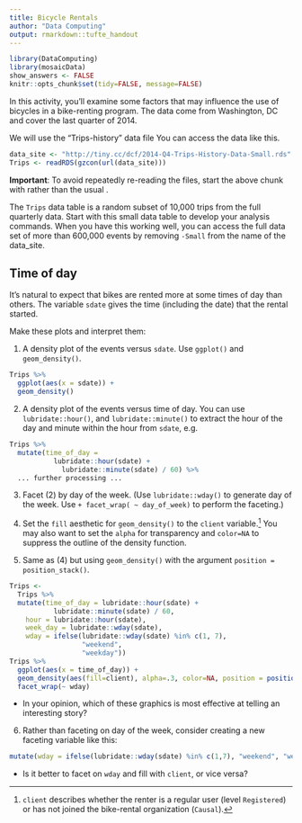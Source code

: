 ```yaml
---
title: Bicycle Rentals
author: "Data Computing"
output: rmarkdown::tufte_handout
---
```


```r
library(DataComputing)
library(mosaicData)
show_answers <- FALSE
knitr::opts_chunk$set(tidy=FALSE, message=FALSE)
```


In this activity, you'll examine some factors that may influence the use of bicycles in a bike-renting program.  The data come from Washington, DC and cover the last quarter of 2014.

We will use the "Trips-history" data file
You can access the data like this. 

```r
data_site <- "http://tiny.cc/dcf/2014-Q4-Trips-History-Data-Small.rds" 
Trips <- readRDS(gzcon(url(data_site)))
```

**Important**: To avoid repeatedly re-reading the files, start the above chunk with \texttt{\{r cache = TRUE\}} rather than the usual \texttt{\{r\}}.


The `Trips` data table is a random subset of 10,000 trips from the full quarterly data. Start with this small data table to develop your analysis commands. When you have this working well, you can access the full data set of more than 600,000 events by removing `-Small` from the name of the data_site.

## Time of day

It's natural to expect that bikes are rented more at some times of day than others. The variable `sdate` gives the time (including the date) that the rental started.

Make these plots and interpret them:

1. A density plot of the events versus `sdate`. Use `ggplot()` and `geom_density()`.
```r
Trips %>% 
  ggplot(aes(x = sdate)) + 
  geom_density()
```

2. A density plot of the events versus time of day.  You can use `lubridate::hour()`, and `lubridate::minute()` to extract the hour of the day and minute within the hour from `sdate`, e.g.
```r
Trips %>% 
  mutate(time_of_day = 
           lubridate::hour(sdate) + 
             lubridate::minute(sdate) / 60) %>%
  ... further processing ...
```

3. Facet (2) by day of the week.  (Use `lubridate::wday()` to generate day of the week. Use `+ facet_wrap( ~ day_of_week)` to perform the faceting.) 

4. Set the `fill` aesthetic for `geom_density()` to the `client` variable.^[`client` describes whether the renter is a regular user (level `Registered`) or has not joined the bike-rental organization (`Causal`).] You may also want to set the `alpha` for transparency and `color=NA` to suppress the outline of the density function.

5. Same as (4) but using `geom_density()` with the argument `position = position_stack()`.

```r
Trips <- 
  Trips %>% 
  mutate(time_of_day = lubridate::hour(sdate) + 
           lubridate::minute(sdate) / 60,
    hour = lubridate::hour(sdate),
    week_day = lubridate::wday(sdate),
    wday = ifelse(lubridate::wday(sdate) %in% c(1, 7), 
                  "weekend", 
                  "weekday"))
Trips %>%
  ggplot(aes(x = time_of_day)) + 
  geom_density(aes(fill=client), alpha=.3, color=NA, position = position_stack()) + 
  facet_wrap(~ wday)
```

* In your opinion, which of these graphics is most effective at telling an interesting story?

6. Rather than faceting on day of the week, consider creating a new faceting variable like this:
```r
mutate(wday = ifelse(lubridate::wday(sdate) %in% c(1,7), "weekend", "weekday"))
```

* Is it better to facet on `wday` and fill with `client`, or vice versa?

